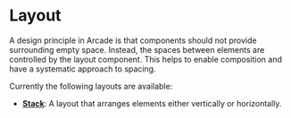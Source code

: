 
<Meta title="Layout" />

# Layout

A design principle in Arcade is that components should not provide surrounding empty space. Instead, the spaces between elements are controlled by the layout component. This helps to enable composition and have a systematic approach to spacing.

Currently the following layouts are available:

-   [**Stack**](?path=/story/components-stack--default): A layout that arranges elements either vertically or horizontally.

<Canvas>
    <Story id="components-stack--default" />
</Canvas>
